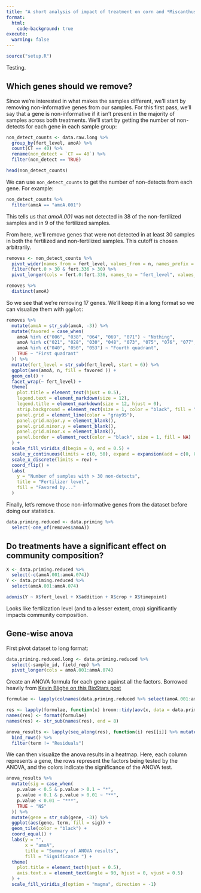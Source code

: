 ```yaml
---
title: "A short analysis of impact of treatment on corn and *Miscanthus Gigantus*"
format: 
  html:
    code-background: true
execute:
  warning: false
---
```


```r
source("setup.R")
```

Testing.

## Which genes should we remove?

Since we're interested in what makes the samples different, we'll start by removing non-informative genes from our samples. For this first pass, we'll say that a gene is non-informative if it isn't present in the majority of samples across both treatments. We'll start by getting the number of non-detects for each gene in each sample group:

```r
non_detect_counts <- data.raw.long %>%
  group_by(fert_level, amoA) %>% 
  count(CT == 40) %>% 
  rename(non_detect = `CT == 40`) %>%
  filter(non_detect == TRUE)

head(non_detect_counts)
```

We can use `non_detect_counts` to get the number of non-detects from each gene. For example:

```r
non_detect_counts %>% 
  filter(amoA == "amoA.001")
```

This tells us that *amoA.001* was not detected in 38 of the non-fertilized samples and in 9 of the fertilized samples.

From here, we'll remove genes that were not detected in at least 30 samples in both the fertilized and non-fertilized samples. This cutoff is chosen arbitrarily.


```r
removes <- non_detect_counts %>% 
  pivot_wider(names_from = fert_level, values_from = n, names_prefix = "fert.") %>%
  filter(fert.0 > 30 & fert.336 > 30) %>%
  pivot_longer(cols = fert.0:fert.336, names_to = "fert_level", values_to = "n")

removes %>% 
  distinct(amoA)
```

So we see that we're removing 17 genes. We'll keep it in a long format so we can visualize them with `ggplot`:

```r
removes %>% 
  mutate(amoA = str_sub(amoA, -3)) %>% 
  mutate(favored = case_when(
    amoA %in% c("006", "038", "064", "069", "071") ~ "Nothing",
    amoA %in% c("021", "028", "030", "048", "073", "075", "076", "077", "078") ~ "Non-fertilized",
    amoA %in% c("040", "050", "053") ~ "Fourth quadrant",
    TRUE ~ "First quadrant"
  )) %>% 
  mutate(fert_level = str_sub(fert_level, start = 6)) %>% 
  ggplot(aes(amoA, n, fill = favored )) +
  geom_col() +
  facet_wrap(~ fert_level) + 
  theme(
    plot.title = element_text(hjust = 0.5),
    legend.text = element_markdown(size = 12),
    legend.title = element_markdown(size = 12, hjust = 0),
    strip.background = element_rect(size = 1, color = "black", fill = "NA"),
    panel.grid = element_line(color = "gray95"),
    panel.grid.major.y = element_blank(),
    panel.grid.minor.y = element_blank(),
    panel.grid.minor.x = element_blank(),
    panel.border = element_rect(color = "black", size = 1, fill = NA)
  ) +
  scale_fill_viridis_d(begin = 0, end = 0.5) +
  scale_y_continuous(limits = c(0, 50), expand = expansion(add = c(0, 0))) +
  scale_x_discrete(limits = rev) + 
  coord_flip() + 
  labs(
    y = "Number of samples with > 30 non-detects",
    title = "Fertilizer level",
    fill = "Favored by..."
  )
```


Finally, let's remove those non-informative genes from the dataset before doing our statistics.

```r
data.priming.reduced <- data.priming %>% 
  select(-one_of(removes$amoA))
```


## Do treatments have a significant effect on community composition?

```r
X <- data.priming.reduced %>% 
  select(-c(amoA.001:amoA.074))
Y <- data.priming.reduced %>% 
  select(amoA.001:amoA.074)

adonis(Y ~ X$fert_level + X$addition + X$crop + X$timepoint) 
```

Looks like fertilization level (and to a lesser extent, crop) significantly impacts community composition.

## Gene-wise anova

First pivot dataset to long format:

```r
data.priming.reduced.long <- data.priming.reduced %>% 
  select(-sample_id, field_rep) %>% 
  pivot_longer(cols = amoA.001:amoA.074) 
```

Create an ANOVA formula for each gene against all the factors. Borrowed heavily from [Kevin Blighe on this BioStars post](https://www.biostars.org/p/295214/#295266)

```r
formulae <- lapply(colnames(data.priming.reduced %>% select(amoA.001:amoA.074)), function(x) as.formula(paste0(x, " ~ fert_level * crop * timepoint * addition")))

res <- lapply(formulae, function(x) broom::tidy(aov(x, data = data.priming.reduced)))
names(res) <- format(formulae)
names(res) <- str_sub(names(res), end = 8)

anova_results <- lapply(seq_along(res), function(i) res[[i]] %>% mutate(gene = names(res)[[i]])) %>% 
  bind_rows() %>% 
  filter(term != "Residuals")
```

We can then visualize the anova results in a heatmap. Here, each column represents a gene, the rows represent the factors being tested by the ANOVA, and the colors indicate the significance of the ANOVA test. 

```r
anova_results %>% 
  mutate(sig = case_when(
    p.value < 0.5 & p.value > 0.1 ~ "*",
    p.value < 0.1 & p.value > 0.01 ~ "**",
    p.value < 0.01 ~ "***",
    TRUE ~ "NS"
  )) %>% 
  mutate(gene = str_sub(gene, -3)) %>% 
  ggplot(aes(gene, term, fill = sig)) + 
  geom_tile(color = "black") + 
  coord_equal() + 
  labs(y = "",
       x = "amoA",
       title = "Summary of ANOVA results",
       fill = "Significance ") + 
  theme(
    plot.title = element_text(hjust = 0.5),
    axis.text.x = element_text(angle = 90, hjust = 0, vjust = 0.5)
  ) + 
  scale_fill_viridis_d(option = "magma", direction = -1)
```

